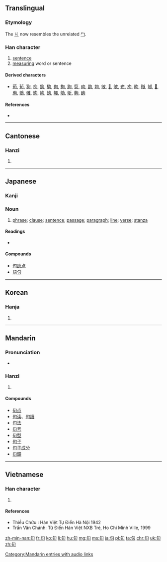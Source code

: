 {{also|可|旬|勾}}
==Translingual==
{{stroke order|strokes=5}}

===Etymology===
{{Han compound|丩|口|c1=p|c2=s|ls=psc}}

The [[丩]] now resembles the unrelated [[勹]].

===Han character===
{{Han char|rn=30|rad=口|as=02|sn=5|four=2762<sub>0</sub>|canj=心口 (PR)|ids=⿹[[勹]][[口]]}}

# [[sentence]]
# [[measuring]] word or sentence

====Derived characters====
* [[苟]], [[茍]], [[狗]], [[枸]], [[鉤]], [[駒]], [[佝]], [[拘]], [[跔]], [[笱]], [[玽]], [[鼩]], [[竘]], [[敂]], [[𦐛]], [[欨]], [[耇]], [[痀]], [[昫]], [[䅓]], [[邭]], [[𠛎]], [[朐]], [[鴝]], [[雊]], [[姁]], [[絇]], [[蚼]], [[䵶]], [[劬]], [[斪]], [[軥]], [[䣱]]

====References====
* {{Han ref|kx=0171.110|dkj=03234|dj=0382.010|hdz=10571.030|uh=53E5|ud=21477|bh=A579|bd=42361}}

----

==Cantonese==

===Hanzi===
{{yue-hanzi|jyut=geoi3|y=geui3}}

# {{defn|lang=yue|sort=口02}}

----

==Japanese==

===Kanji===
{{ja-kanji|grade=5|rs=口02}}

===Noun===
{{ja-noun|く}}

# [[phrase]]; [[clause]]; [[sentence]]; [[passage]]; [[paragraph]]; [[line]]; [[verse]]; [[stanza]] 

====Readings====
* {{ja-readings|goon=[[く]] (ku)|kanon=[[く]] (ku), [[こう]] (kō)|kun=}}

====Compounds====
* [[句読点]]
* [[語句]]

----

==Korean==

===Hanja===
{{ko-hanja|hangeul=[[구]], [[귀]]|rv=gu, gwi|mr=ku, kwi}}

# {{defn|lang=ko|sort=口02}}

----

==Mandarin==

===Pronunciation===
* {{audio|zh-jù.ogg|audio|lang=cmn}}

===Hanzi===
{{cmn-hanzi|pin=[[jù]] ([[ju4]])|wg=chü<sup>4</sup>}}

# {{defn|lang=cmn|sort=口02}}

====Compounds====
* [[句点]]
* [[句读]]、[[句讀]]
* [[句法]]
* [[句号]]
* [[句型]]
* [[句子]]
* [[句子成分]]
* [[句鐘]]

[[Category:Mandarin entries with audio links]]
----

==Vietnamese==

===Han character===
{{vi-hantu|[[cú]], [[câu]], [[cấu]]|rs=口02}}

# {{defn|lang=vi|sort=口02}}
====References====
* Thiều Chửu : Hán Việt Tự Điển  Hà Nội 1942
* Trần Văn Chánh: Từ Điển Hán Việt NXB Trẻ, Ho Chi Minh Ville, 1999

[[zh-min-nan:句]]
[[fr:句]]
[[ko:句]]
[[li:句]]
[[hu:句]]
[[mg:句]]
[[ms:句]]
[[ja:句]]
[[pl:句]]
[[ta:句]]
[[chr:句]]
[[uk:句]]
[[zh:句]]